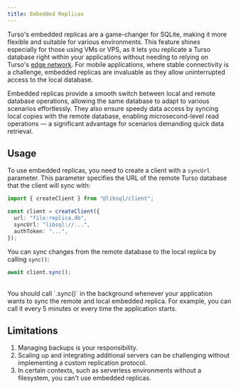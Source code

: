```yaml
---
title: Embedded Replicas
---
```


Turso's embedded replicas are a game-changer for SQLite, making it more flexible and suitable for various environments. This feature shines especially for those using VMs or VPS, as it lets you replicate a Turso database right within your applications without needing to relying on Turso's [edge network](https://turso.tech/edge). For mobile applications, where stable connectivity is a challenge, embedded replicas are invaluable as they allow uninterrupted access to the local database.

Embedded replicas provide a smooth switch between local and remote database operations, allowing the same database to adapt to various scenarios effortlessly. They also ensure speedy data access by syncing local copies with the remote database, enabling microsecond-level read operations &mdash; a significant advantage for scenarios demanding quick data retrieval.

## Usage

To use embedded replicas, you need to create a client with a `syncUrl` parameter. This parameter specifies the URL of the remote Turso database that the client will sync with:

<CodeGroup>

```ts Node.js
import { createClient } from "@libsql/client";

const client = createClient({
  url: "file:replica.db",
  syncUrl: "libsql://...",
  authToken: "...",
});
```

</CodeGroup>

You can sync changes from the remote database to the local replica by calling `sync()`:

<CodeGroup>

```ts Node.js
await client.sync();
```

</CodeGroup>

<br />

<Note>
You should call `.sync()` in the background whenever your application wants to sync the remote and local embedded replica. For example, you can call it every 5 minutes or every time the application starts.

</Note>

## Limitations

1. Managing backups is your responsibility.
2. Scaling up and integrating additional servers can be challenging without implementing a custom replication protocol.
3. In certain contexts, such as serverless environments without a filesystem, you can't use embedded replicas.
